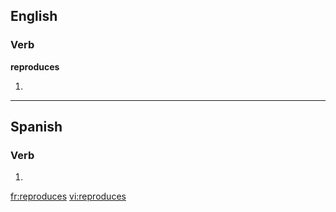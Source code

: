 ==English==

===Verb===
'''reproduces'''

# {{third-person singular of|[[reproduce]]}}

----

==Spanish==

===Verb===
{{es-verb-form|reproducir}}

# {{es-verb form of|ending=ir|mood=indicative|tense=present|pers=2|formal=no|number=singular|[[reproducir]]}}

[[fr:reproduces]]
[[vi:reproduces]]